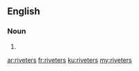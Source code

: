 ==English==

===Noun===
{{head|en|plural}}

# {{plural of|riveter|lang=en}}

[[ar:riveters]]
[[fr:riveters]]
[[ku:riveters]]
[[my:riveters]]